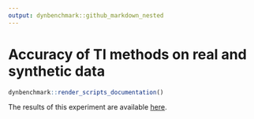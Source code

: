```yaml
---
output: dynbenchmark::github_markdown_nested
---
```


# Accuracy of TI methods on real and synthetic data

```r
dynbenchmark::render_scripts_documentation()
```

The results of this experiment are available [here](`r dynbenchmark::link_to_results()`).
